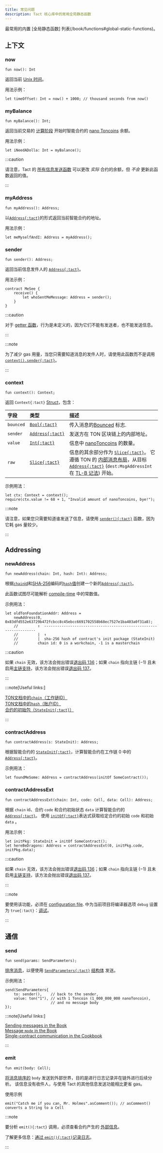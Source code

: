 ```yaml
---
title: 常见问题
description: Tact 核心库中的常用全局静态函数
---
```


最常用的内置 [全局静态函数] 列表(/book/functions#global-static-functions)。

## 上下文

### now

```tact
fun now(): Int
```

返回当前 [Unix 时间](https://en.wikipedia.org/wiki/Unix_time)。

用法示例：

```tact
let timeOffset: Int = now() + 1000; // thousand seconds from now()
```

### myBalance

```tact
fun myBalance(): Int;
```

返回当前交易的 [计算阶段](https://docs.ton.org/learn/tvm-instructions/tvm-overview#compute-phase) 开始时智能合约的 [nano Toncoins](/zh-cn/book/integers#nanotoncoin) 余额。

用法示例：

```tact
let iNeedADolla: Int = myBalance();
```

:::caution

  请注意，Tact 的 [所有信息发送函数](/zh-cn/book/send) 可以更改 _实际_ 合约的余额，但 _不会_ 更新此函数返回的值。

:::

### myAddress

```tact
fun myAddress(): Address;
```

以[`Address{:tact}`][p]的形式返回当前智能合约的地址。

用法示例：

```tact
let meMyselfAndI: Address = myAddress();
```

### sender

```tact
fun sender(): Address;
```

返回当前信息发件人的 [`Address{:tact}`][p]。

用法示例：

```tact
contract MeSee {
    receive() {
        let whoSentMeMessage: Address = sender();
    }
}
```

:::caution

  对于 [getter 函数](/zh-cn/book/contracts#getter-functions)，行为是未定义的，因为它们不能有发送者，也不能发送信息。

:::

:::note

  为了减少 gas 用量，当您只需要知道消息的发件人时，请使用此函数而不是调用 [`context().sender{:tact}`](#context)。

:::

### context

```tact
fun context(): Context;
```

返回 `Context{:tact}` [Struct](/zh-cn/book/structs/and-messages#structs)，包含：

| 字段        | 类型                        | 描述                                                                                                                                                                                                                                                    |
| :-------- | :------------------------ | :---------------------------------------------------------------------------------------------------------------------------------------------------------------------------------------------------------------------------------------------------- |
| `bounced` | [`Bool{:tact}`][bool]     | 传入消息的[Bounced](https://ton.org/docs/learn/overviews/addses#bounceable-vs-non-ounceable-addresses) 标志.                                                                                                                                                 |
| `sender`  | [`Address{:tact}`][p]     | 发送方在 TON 区块链上的内部地址。                                                                                                                                                                                                                                   |
| `value`   | [`Int{:tact}`][int]       | 信息中 [nanoToncoins](/zh-cn/book/integers#nanotoncoin) 的数量。                                                                                                                                                                                                   |
| `raw`     | [`Slice{:tact}`][slice]   | 信息的其余部分作为 [`Slice{:tact}`][slice]。 它遵循 TON 的 [内部消息布局](https://docs.ton.org/develop/smart-contracts/messages#message-layout)，从目标 [`Address{:tact}`][p] (`dest:MsgAddressInt` 在 [TL-B 记法](https://docs.ton.org/develop/data-formats/tl-b-language)) 开始。 |

示例用法：

```tact
let ctx: Context = context();
require(ctx.value != 68 + 1, "Invalid amount of nanoToncoins, bye!");
```

:::note

  请注意，如果您只需要知道谁发送了信息，请使用 [`sender(){:tact}`](#sender) 函数，因为它耗 gas 量较少。

:::

## Addressing

### newAddress

```tact
fun newAddress(chain: Int, hash: Int): Address;
```

根据[`chain`id](https://ton-blockchain.github.io/docs/#/overviews/TON_blockchain_overview)和[SHA-256](/zh-cn/ref/core-math#sha256)编码的[`hash`值](https://docs.ton.org/learn/overviews/addresses#account-id)创建一个新的[`Address{:tact}`][p]。

此函数试图尽可能解析 [compile-time](/zh-cn/ref/core-comptime) 中的常数值。

示例用法：

```tact
let oldTonFoundationAddr: Address =
    newAddress(0, 0x83dfd552e63729b472fcbcc8c45ebcc6691702558b68ec7527e1ba403a0f31a8);
    //         ↑  ------------------------------------------------------------------
    //         |  ↑
    //         |  sha-256 hash of contract's init package (StateInit)
    //         chain id: 0 is a workchain, -1 is a masterchain
```

:::caution

  如果 `chain` 无效，该方法会抛出错误[退出码 136](/zh-cn/book/exit-codes#136)；如果 `chain` 指向主链 ($-1$) 且未启用[主链支持](/zh-cn/book/masterchain)，该方法会抛出错误[退出码 137](/zh-cn/book/exit-codes#137)。

:::

:::note[Useful links:]

  [TON文档中的`chain`（工作链ID）](https://docs.ton.org/learn/overviews/addresses#workchain-id)\
  [TON文档中的`hash`（账户ID）](https://docs.ton.org/learn/overviews/addresses#account-id)\
  [合约的初始包（`StateInit{:tact}`）](/zh-cn/book/expressions#initof)

:::

### contractAddress

```tact
fun contractAddress(s: StateInit): Address;
```

根据智能合约的 [`StateInit{:tact}`](/zh-cn/book/expressions#initof)，计算智能合约在工作链 $0$ 中的 [`Address{:tact}`][p]。

示例用法：

```tact
let foundMeSome: Address = contractAddress(initOf SomeContract());
```

### contractAddressExt

```tact
fun contractAddressExt(chain: Int, code: Cell, data: Cell): Address;
```

根据 `chain` id、合约 `code` 和合约初始状态 `data` 计算智能合约的 [`Address{:tact}`][p]。 使用 [`initOf{:tact}`](/zh-cn/book/expressions#initof)表达式获取给定合约的初始 `code` 和初始 `data` 。

用法示例：

```tact
let initPkg: StateInit = initOf SomeContract();
let hereBeDragons: Address = contractAddressExt(0, initPkg.code, initPkg.data);
```

:::caution

  如果 `chain` 无效，该方法会抛出错误[退出码 136](/zh-cn/book/exit-codes#136)；如果 `chain` 指向主链 ($-1$) 且未启用[主链支持](/zh-cn/book/masterchain)，该方法会抛出错误[退出码 137](/zh-cn/book/exit-codes#137)。

:::

:::note

  要使用该功能，必须在 [configuration file](/zh-cn/book/config).
  中为当前项目将编译器选项 `debug` 设置为 `true{:tact}`：[调试](/zh-cn/book/debug)。

:::

## 通信

### send

```tact
fun send(params: SendParameters);
```

[排序消息](/zh-cn/book/send#outbound-message-processing)，以便使用 [`SendParameters{:tact}`](/zh-cn/book/send) [结构体](/zh-cn/book/structs-and-messages#structs) 发送。

示例用法：

```tact
send(SendParameters{
    to: sender(),    // back to the sender,
    value: ton("1"), // with 1 Toncoin (1_000_000_000 nanoToncoin),
                     // and no message body
});
```

:::note[Useful links:]

  [Sending messages in the Book](/zh-cn/book/send)\
  [Message `mode` in the Book](/zh-cn/book/message-mode)\
  [Single-contract communication in the Cookbook](/zh-cn/cookbook/single-communication)

:::

### emit

```tact
fun emit(body: Cell);
```

[将消息排序的](/zh-cn/book/send#outbound-message-processing) `body` 发送到外部世界，目的是进行日志记录并在链外进行后续分析。 该信息没有收件人，与使用 Tact 的其他信息发送功能相比更省 gas。

使用示例

```tact
emit("Catch me if you can, Mr. Holmes".asComment()); // asComment() converts a String to a Cell
```

:::note

  要分析 `emit(){:tact}` 调用，必须查看合约产生的 [外部信息](/zh-cn/book/external)。

  了解更多信息：[通过 `emit(){:tact}`记录日志](/zh-cn/book/debug#logging)。

:::

[p]: /zh-cn/book/types#primitive-types
[bool]: /zh-cn/book/types#booleans
[int]: /zh-cn/book/integers
[slice]: /zh-cn/book/cells#slices
